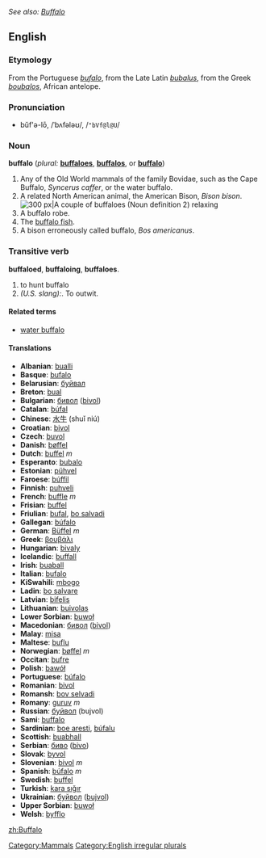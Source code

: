 ''See also: [[Buffalo]]''

==English==

===Etymology===
From the Portuguese ''[[bufalo]]'', from the Late Latin ''[[bubalus]]'', from the Greek ''[[boubalos]]'', African antelope.

=== Pronunciation ===
*bŭf'ə-lō, /ˈbʌfələʊ/, /<tt>"bVf@l@U</tt>/

=== Noun ===
'''buffalo'''  (''plural:'' '''[[buffaloes]]''', '''[[buffalos]]''', or '''[[buffalo]]''')

# Any of the Old World mammals of the family Bovidae, such as the Cape Buffalo, ''Syncerus caffer'', or the water buffalo.
# A related North American animal, the American Bison, ''Bison bison''.  [[Image:Bison.jpg|thumb|right|300 px|A couple of buffaloes (Noun definition 2) relaxing]]
# A buffalo robe.
# The [[buffalo fish]].
# A bison erroneously called buffalo, ''Bos americanus''.

=== Transitive verb ===
'''buffaloed''', '''buffaloing''', '''buffaloes'''.
# to hunt buffalo
# ''(U.S. slang):''. To outwit.

==== Related terms ====
*[[water buffalo]]

==== Translations ====

*'''Albanian''': [[bualli]]
*'''Basque''': [[bufalo]]
*'''Belarusian''': [[буйвал]]
*'''Breton''': [[bual]]
*'''Bulgarian''': [[бивол]] ([[bivol]])
*'''Catalan''': [[búfal]]
*'''Chinese''': [[水牛]] (shuǐ niú)
*'''Croatian''': [[bivol]]
*'''Czech''': [[buvol]]
*'''Danish''': [[bøffel]]
*'''Dutch''': [[buffel]] ''m''
*'''Esperanto''': [[bubalo]]
*'''Estonian''': [[pühvel]]
*'''Faroese''': [[búffil]]
*'''Finnish''': [[puhveli]]
*'''French''': [[buffle]] ''m''
*'''Frisian''': [[buffel]]
*'''Friulian''': [[bufal]], [[bo salvadi]]
*'''Gallegan''': [[búfalo]]
*'''German''': [[Büffel]] ''m''
*'''Greek''': [[βουβάλι]]
*'''Hungarian''': [[bivaly]]
*'''Icelandic''': [[buffall]]
*'''Irish''': [[buaball]]
*'''Italian''': [[bufalo]]
*'''KiSwahili''': [[mbogo]]
*'''Ladin''': [[bo salvare]]
*'''Latvian''': [[bifelis]]
*'''Lithuanian''': [[buivolas]]
*'''Lower Sorbian''': [[buwoł]]
*'''Macedonian''': [[бивол]] ([[bivol]])
*'''Malay''': [[misa]]
*'''Maltese''': [[buflu]]
*'''Norwegian''': [[bøffel]] ''m''
*'''Occitan''': [[bufre]]
*'''Polish''': [[bawół]]
*'''Portuguese''': [[búfalo]]
*'''Romanian''': [[bivol]]
*'''Romansh''': [[bov selvadi]]
*'''Romany''': [[guruv]] ''m''
*'''Russian''': [[буйвол]] (bujvol)
*'''Sami''': [[buffalo]]
*'''Sardinian''': [[boe aresti]], [[búfalu]]
*'''Scottish''': [[buabhall]]
*'''Serbian''': [[биво]] ([[bivo]])
*'''Slovak''': [[byvol]]
*'''Slovenian''': [[bivol]] ''m''
*'''Spanish''': [[búfalo]] ''m''
*'''Swedish''': [[buffel]]
*'''Turkish''': [[kara sığır]]
*'''Ukrainian''': [[буйвол]] ([[bujvol]])
*'''Upper Sorbian''': [[buwoł]]
*'''Welsh''': [[byfflo]]

[[Category:Mammals]]
[[Category:English irregular plurals]]

[[zh:Buffalo]]